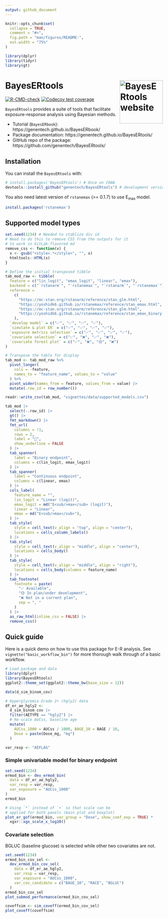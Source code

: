 ```yaml
---
output: github_document
---
```


<!-- README.md is generated from README.Rmd. Please edit that file -->

```r
knitr::opts_chunk$set(
  collapse = TRUE,
  comment = "#>",
  fig.path = "man/figures/README-",
  out.width = "75%"
)

library(dplyr)
library(tidyr)
library(gt)
```


# BayesERtools <a href="https://genentech.github.io/BayesERtools/"><img src="man/figures/logo.png" align="right" height="138" alt="BayesERtools website" /></a>

<!-- badges: start -->
[![R-CMD-check](https://github.com/Genentech/BayesERtools/actions/workflows/R-CMD-check.yaml/badge.svg)](https://github.com/Genentech/BayesERtools/actions/workflows/R-CMD-check.yaml)
[![Codecov test coverage](https://codecov.io/gh/Genentech/BayesERtools/graph/badge.svg)](https://app.codecov.io/gh/Genentech/BayesERtools)
<!-- badges: end -->

`BayesERtools` provides a suite of tools that facilitate
exposure-response analysis using Bayesian methods. 

- Tutorial (`BayesERbook`): https://genentech.github.io/BayesERbook/
- Package documentation: https://genentech.github.io/BayesERtools/
- GitHub repo of the package: https://github.com/genentech/BayesERtools/

## Installation

You can install the `BayesERtools` with:

``` r
# install.packages('BayesERtools') # Once on CRAN
devtools::install_github("genentech/BayesERtools") # development version
```

You also need latest version of `rstanemax` (>= 0.1.7) to use E~max~ model.

``` r
install.packages('rstanemax')
```

## Supported model types

```r
set.seed(1234) # Needed to stablize div id
# Need to do this to remove CSS from the outputs for it
# to work in GitLab-flavored md
remove_css <- function(x) {
  x <- gsub("<style>.*</style>", "", x)
  htmltools::HTML(x)
}

# Define the initial transposed tibble
tab_mod_raw <- tibble(
  feature = c("lin_logit", "emax_logit", "linear", "emax"),
  backend = c("`rstanarm`", "`rstanemax`", "`rstanarm`", "`rstanemax`"),
  reference =
    c(
      "https://mc-stan.org/rstanarm/reference/stan_glm.html",
      "https://yoshidk6.github.io/rstanemax/reference/stan_emax.html",
      "https://mc-stan.org/rstanarm/reference/stan_glm.html",
      "https://yoshidk6.github.io/rstanemax/reference/stan_emax_binary.html"
    ),
  `develop model` = c("✅", "✅", "✅", "✅"),
  `simulate & plot ER` = c("✅", "✅", "✅", "✅"),
  `exposure metrics selection` = c("✅", "✅", "✅", "✅"),
  `covariate selection` = c("✅", "❌", "✅", "❌"),
  `covariate forest plot` = c("✅", "❌", "🟡", "❌")
)

# Transpose the table for display
tab_mod <- tab_mod_raw %>%
  pivot_longer(
    cols = -feature,
    names_to = "feature_name", values_to = "value"
  ) %>%
  pivot_wider(names_from = feature, values_from = value) |>
  mutate(.row_id = row_number())

readr::write_csv(tab_mod, "vignettes/data/supported_models.csv")

tab_mod |>
  select(-.row_id) |>
  gt() |>
  fmt_markdown() |>
  fmt_url(
    columns = !1,
    rows = 2,
    label = "🔗",
    show_underline = FALSE
  ) |>
  tab_spanner(
    label = "Binary endpoint",
    columns = c(lin_logit, emax_logit)
  ) |>
  tab_spanner(
    label = "Continuous endpoint",
    columns = c(linear, emax)
  ) |>
  cols_label(
    feature_name = "",
    lin_logit = "Linear (logit)",
    emax_logit = md("E<sub/>max</sub> (logit)"),
    linear = "Linear",
    emax = md("E<sub/>max</sub>"),
  ) |>
  tab_style(
    style = cell_text(v_align = "top", align = "center"),
    locations = cells_column_labels()
  ) |>
  tab_style(
    style = cell_text(v_align = "middle", align = "center"),
    locations = cells_body()
  ) |>
  tab_style(
    style = cell_text(v_align = "middle", align = "right"),
    locations = cells_body(columns = feature_name)
  ) |>
  tab_footnote(
    footnote = paste(
      "✅ Available",
      "🟡 In plan/under development",
      "❌ Not in a current plan",
      sep = ", "
    )
  ) |>
  as_raw_html(inline_css = FALSE) |>
  remove_css()
```


## Quick guide

Here is a quick demo on how to use this package for E-R analysis. 
See `vignette("basic_workflow_bin")` for more thorough walk through of a
basic workflow.

```r
# Load package and data
library(dplyr)
library(BayesERtools)
ggplot2::theme_set(ggplot2::theme_bw(base_size = 12))

data(d_sim_binom_cov)

# Hyperglycemia Grade 2+ (hgly2) data
df_er_ae_hgly2 <-
  d_sim_binom_cov |>
  filter(AETYPE == "hgly2") |>
  # Re-scale AUCss, baseline age
  mutate(
    AUCss_1000 = AUCss / 1000, BAGE_10 = BAGE / 10,
    Dose = paste(Dose_mg, "mg")
  )

var_resp <- "AEFLAG"
```

### Simple univariable model for binary endpoint

```r
set.seed(1234)
ermod_bin <- dev_ermod_bin(
  data = df_er_ae_hgly2,
  var_resp = var_resp,
  var_exposure = "AUCss_1000"
)
ermod_bin

# Using `*` instead of `+` so that scale can be
# applied for both panels (main plot and boxplot)
plot_er_gof(ermod_bin, var_group = "Dose", show_coef_exp = TRUE) *
  xgxr::xgx_scale_x_log10()
```

### Covariate selection

BGLUC (baseline glucose) is selected while other two covariates are not.

```r
set.seed(1234)
ermod_bin_cov_sel <-
  dev_ermod_bin_cov_sel(
    data = df_er_ae_hgly2,
    var_resp = var_resp,
    var_exposure = "AUCss_1000",
    var_cov_candidate = c("BAGE_10", "RACE", "BGLUC")
  )
ermod_bin_cov_sel
plot_submod_performance(ermod_bin_cov_sel)
```

```r
coveffsim <- sim_coveff(ermod_bin_cov_sel)
plot_coveff(coveffsim)
```
